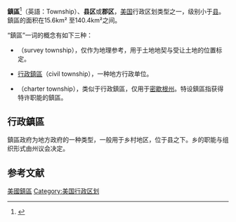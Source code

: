{{美国行政划分}}
'''鎮區'''<ref>{{Cite web|url=http://terms.naer.edu.tw/detail/3388450/?index=1|title=鎮區{美測量單位，等於36平方英里} township|accessdate=2021-10-08|publisher=國家教育研究院}}</ref>（英語：Township）、'''县区'''或'''郡区'''，[[美国|美国]]行政区划类型之一，级别小于[[县_(美国)|县]]。鎮區的面积在15.6km² 至140.4km²之间。

“鎮區”一词的概念有如下三种：
* {{le|勘查鎮區|Survey township}}（survey township），仅作为地理参考，用于土地地契与受让土地的位置标定。
* [[行政鎮區|行政鎮區]]（civil township），一种地方行政单位。
* {{le|特設鎮區|charter township}}（charter township），类似于行政鎮區，仅用于[[密歇根州|密歇根州]]。特设鎮區指获得特许职能的鎮區。

== 行政鎮區 ==
鎮區政府为地方政府的一种类型，一般用于乡村地区，位于县之下。乡的职能与组织形式由州议会决定。

== 参考文献 ==
{{reflist}}

[[Category:美國鎮區|]]
[[Category:美国行政区划|Category:美国行政区划]]